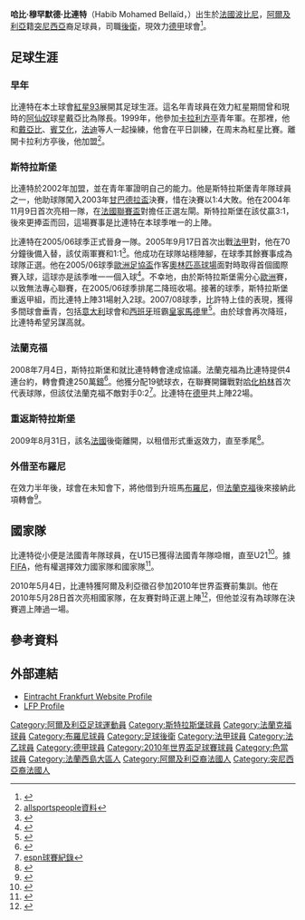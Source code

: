 {{noteta
|G1=足球
|G2=法甲
|G3=德甲
|T=zh-hans:哈比卜·贝莱德; zh-hk:哈比·比連特
|1=zh-hans:贝莱德; zh-hk:比連特
}}{{Infobox football biography 2
| playername=哈比·比連特<br />
 Habib Bellaïd
| image =
| fullname = Habib Mohamed Bellaïd<ref name="List of Players">{{cite web
| title = List of Players
| url = http://www.fifa.com/mm/document/tournament/competition/01/22/85/78/fwc_2010_squadlists.pdf
| publisher = FIFA
| format = PDF
| accessdate = 2010-07-13
| archive-date = 2017-12-01
| archive-url = https://web.archive.org/web/20171201033016/http://www.fifa.com/mm/document/tournament/competition/01/22/85/78/fwc_2010_squadlists.pdf
| dead-url = no
}}</ref>
| dateofbirth = {{birth date and age|1986|3|28|df=y}}
| cityofbirth = [[波比尼|波比尼]]
| countryofbirth = [[法國|法國]]
| height = {{height|m=1.89}}
| currentclub  = {{fc|法蘭克福}}
| clubnumber = 19
| position = [[後衛_(足球)|後衛]]
| youthyears1 = 1994–02
| youthclubs1 = [[紅星93|紅星93]]
| youthyears2 = 1999–02
| youthclubs2 = [[卡利方亭|卡利方亭]]
| youthyears3 = 2002–05
| youthclubs3 = {{fc|斯特拉斯堡}}
| years1 = 2005–2008
| clubs1 = {{fc|斯特拉斯堡}}
| caps1 = 78
| goals1 = 2
| years2 = 2008–
| clubs2 = {{fc|法蘭克福}}
| caps2 = 22
| goals2 = 0
| years3 = 2009
| clubs3 = → {{fc|斯特拉斯堡}}（外借）
| caps3 = 13
| goals3 = 0
| years4 = 2010
| clubs4 = → [[保洛尼足球俱乐部|保羅尼]]（外借）
| caps4 = 9
| goals4 = 0
| nationalyears1 = 2001–02
| nationalyears2 = 2002–03
| nationalyears3 = 2003–04
| nationalyears4 = 2004–05
| nationalyears5 = 2006–08
| nationalyears6 = 2010–
| nationalteam1 = 法國 U16
| nationalteam2 = 法國 U17
| nationalteam3 = 法國 U18
| nationalteam4 = 法國 U19
| nationalteam5 = [[法國21歲以下國家足球隊|法國U21]]
| nationalteam6 = {{nft|阿爾及利亞}}
| nationalcaps1 = 15
| nationalcaps2 = 14
| nationalcaps3 = 4
| nationalcaps4 = 2
| nationalcaps5 = 16
| nationalcaps6 = 1
| nationalgoals1 = 1
| nationalgoals2 = 0
| nationalgoals3 = 0
| nationalgoals4 = 0
| nationalgoals5 = 2
| nationalgoals6 = 0
| pcupdate =  29/5/2010
}}
'''哈比·穆罕默德·比連特'''（Habib Mohamed Bellaïd，{{bd|1986年|3月28日}}）出生於[[法國|法國]][[波比尼|波比尼]]，[[阿爾及利亞|阿爾及利亞]]籍[[突尼西亞|突尼西亞]]裔足球員，司職[[後衛_(足球)|後衛]]，現效力[[德甲|德甲]]球會{{fc|法蘭克福}}<ref>{{cite web | url = http://www.transfermarkt.de/de/news/34916/boulogne-leiht-bellaid.html | title = Boulogne leiht Bellaïd | publisher = transfermarkt.de | language = de | date = 17 January 2010 | accessdate = 26 June 2010 | deadurl = yes | archiveurl = https://web.archive.org/web/20100303073033/http://www.transfermarkt.de/de/news/34916/boulogne-leiht-bellaid.html | archivedate = 2010年3月3日 }}</ref>。

==足球生涯==
===早年===
比連特在本土球會[[紅星93|紅星93]]展開其足球生涯。這名年青球員在效力紅星期間曾和現時的[[阿森纳足球俱乐部|阿仙奴]]球星戴亞比為隊長。1999年，他參加[[卡拉利方亭|卡拉利方亭]]青年軍。在那裡，他和[[戴亞比|戴亞比]]、[[賓艾化|賓艾化]]，[[法迪|法迪]]等人一起操練，他會在平日訓練，在周末為紅星比賽。離開卡拉利方亭後，他加盟{{fc|斯特拉斯堡}}<ref name="all">[http://www.allsportspeople.com/soccer/people/Habib_Bella%C3%AFd/biography allsportspeople資料]</ref>。

===斯特拉斯堡===
比連特於2002年加盟{{fc|斯特拉斯堡}}，並在青年軍證明自己的能力。他是斯特拉斯堡青年隊球員之一，他助球隊闖入2003年[[甘巴德拉盃|甘巴德拉盃]]決賽，惜在決賽以1:4大敗{{fc|雷恩}}。他在2004年11月9日首次亮相一隊，在[[法國聯賽盃|法國聯賽盃]]對{{fc|特魯瓦}}擔任正選左閘。斯特拉斯堡在該仗贏3:1，後來更捧盃而回，這場賽事是比連特在本球季唯一的上陣。

比連特在2005/06球季正式晉身一隊。2005年9月17日首次出戰[[法国足球甲级联赛|法甲]]對{{fc|朗斯}}，他在70分鐘後備入替，該仗兩軍賽和1:1<ref>{{cite web | url = http://www.lfp.fr/ligue1/feuilleMatch.asp?saison=2005/2006&code_evt=&code_jr_tr=J07&num_ordre=10 | title = Feuille de match RC Strasbourg - RC Lens | trans_title = Strasbourg v. Lens Match Report | publisher = lfp.fr | language = fr | accessdate = 26 June 2010 }}{{dead link|date=2017年12月 |bot=InternetArchiveBot |fix-attempted=yes }}</ref>。他成功在球隊站穩陣腳，在球季其餘賽事成為球隊正選。他在2005/06球季[[歐洲足協盃|歐洲足協盃]]作客[[奧林匹高球場|奧林匹高球場]]面對{{fc|羅馬}}時取得首個國際賽入球，這球亦是該季唯一一個入球<ref>{{cite web | url = http://www.soccerway.com/news/2005/November/24/uefa-cup-roma-draw-with-strasbourg-tromso-beat-red-star/ | title = Roma draw with Strasbourg, Tromso beat Red Star | publisher = soccerway.com | date = 24 November 2005 | accessdate = 26 June 2010 | archive-date = 2011-05-23 | archive-url = https://web.archive.org/web/20110523030537/http://www.soccerway.com/news/2005/November/24/uefa-cup-roma-draw-with-strasbourg-tromso-beat-red-star/ | dead-url = no }}</ref>。不幸地，由於斯特拉斯堡需分心[[歐洲|歐洲]]賽，以致無法專心聯賽，在2005/06球季排尾二降班收場。接著的球季，斯特拉斯堡重返甲組，而比連特上陣31場射入2球。2007/08球季，比許特上佳的表現，獲得多間球會垂青，包括[[意大利|意大利]]球會{{fc|羅馬}}和[[西班牙|西班牙]]班霸[[皇家馬德里|皇家馬德里]]<ref>{{cite web | url = http://soccerlens.com/transfer-roundup-11-dec-07/4667/ | title = Transfer Gossip | author = Subhankar Mondal | publisher = soccerlens.com | date = 11 December 2007 | accessdate = 26 June 2010 | archive-date = 2010-08-03 | archive-url = https://web.archive.org/web/20100803180225/http://soccerlens.com/transfer-roundup-11-dec-07/4667/ | dead-url = no }}</ref>。由於球會再次降班，比連特希望另謀高就。

===法蘭克福===
2008年7月4日，斯特拉斯堡和{{fc|法蘭克福}}就比連特轉會達成協議。法蘭克福為比連特提供4連台約，轉會費達250萬[[鎊|鎊]]<ref>{{cite web | url = http://www.skysports.com/story/0,19528,11881_3781049,00.html | title = Frankfurt land Bellaid | publisher = Sky Sports | date = 5 July 2008 | accessdate = 26 June 2010 | archive-date = 2008-09-26 | archive-url = https://web.archive.org/web/20080926012444/http://www.skysports.com/story/0,19528,11881_3781049,00.html | dead-url = no }}</ref>。他獲分配19號球衣，在聯賽開鑼戰對[[柏林赫塔體育俱樂部|哈化柏林]]首次代表球隊，但該仗法蘭克福不敵對手0:2<REF>[http://soccernet.espn.go.com/gamecast?id=252046&league=GER.1&cc=4716 espn球賽紀錄]</ref>。比連特在[[德国足球甲级联赛|德甲]]共上陣22場。

===重返斯特拉斯堡===
2009年8月31日，該名[[法國|法國]]後衛離開{{fc|法蘭克福}}，以租借形式重返{{fc|斯特拉斯堡}}效力，直至季尾<ref>{{cite web | url = http://www.sport-finden.de/berichte/sport_news_2010_01_19.shtml | title = Habib Bellaid an U.S. Boulogne ausgeliehen | trans_title = Habib Bellaid loaned to U.S. Boulogne | publisher = sport-finden.de | language = de | date = 19 January 2010 | accessdate = 26 June 2010 | archive-date = 2011-07-19 | archive-url = https://web.archive.org/web/20110719084746/http://www.sport-finden.de/berichte/sport_news_2010_01_19.shtml | dead-url = no }}</ref>。

===外借至布羅尼===
在{{fc|斯特拉斯堡}}效力半年後，球會在未知會{{fc|法蘭克福}}下，將他借到升班馬[[布羅尼體育會|布羅尼]]，但[[法蘭克福|法蘭克福]]後來接納此項轉會<ref>{{cite web | url = http://www.eintracht.de/aktuell/29510/ | title = Habib Bellaid von Racing Straßbourg an U.S. Boulogne ausgeliehen | trans_title = Habib Bellaid loaned from Racing Strasbourg to U.S. Boulogne | publisher = Eintrach Frankfurt | language = de | deadurl = yes | archiveurl = https://web.archive.org/web/20110929013526/http://www.eintracht.de/aktuell/29510/ | archivedate = 2011-09-29 | accessdate = 2010-07-26 }}</ref>。

==國家隊==
比連特從小便是法國青年隊球員，在U15已獲得法國青年隊喼帽，直至U21<ref>{{cite web | url = http://www.rlfoot.fr/Joueurs/BELLAID_Habib.htm | title = Habib BELLAID Profile | publisher = rlfoot.fr | language = fr | accessdate = 26 June 2010 | deadurl = yes | archiveurl = https://web.archive.org/web/20110108145319/http://rlfoot.fr/Joueurs/BELLAID_Habib.htm | archivedate = 2011年1月8日 }}</ref>。據[[FIFA|FIFA]]，他有權選擇效力{{nft|突尼西亞}}國家隊和{{nft|阿爾及利亞}}國家隊<ref>{{cite web | url = http://www.football.fr/footballfr/cmc/boulogne-sur-mer/201004/bellaid-nous-n-avons-rien-a-perdre_80566.html | title = Bellaïd: "Nous n'avons rien à perdre" | trans_title = Bellaïd: "We have nothing to lose" | author = Frédéric Sergeur | publisher = football.fr | language = fr | date = 30 January 2010 | accessdate = 26 June 2010 | deadurl = yes | archiveurl = https://web.archive.org/web/20100202160832/http://www.football.fr/footballfr/cmc/boulogne-sur-mer/201004/bellaid-nous-n-avons-rien-a-perdre_80566.html | archivedate = 2010年2月2日 }}</ref>。

2010年5月4日，比連特獲阿爾及利亞徵召參加2010年世界盃賽前集訓。他在2010年5月28日首次亮相國家隊，在友賽對{{nft|愛爾蘭}}時正選上陣<ref>{{cite web | url = http://www.guardian.co.uk/football/2010/may/28/ireland-algeria-world-cup-friendly | title = England's World Cup opponents Algeria struggle against Ireland | author = Paul Doyle | publisher = guardian.co.uk | date = 28 May 2010 | accessdate = 26 June 2010 | archive-date = 2010-06-01 | archive-url = https://web.archive.org/web/20100601032312/http://www.guardian.co.uk/football/2010/may/28/ireland-algeria-world-cup-friendly | dead-url = no }}</ref>，但他並沒有為球隊在決賽週上陣過一場。

== 參考資料 ==
{{reflist}}

==外部連結==
* [http://www.eintracht.de/saison/mannschaft/bellaid/ Eintracht Frankfurt Website Profile]{{dead link|date=2017年12月 |bot=InternetArchiveBot |fix-attempted=yes }} {{de icon}}
* [https://web.archive.org/web/20100411071625/http://www.lfp.fr/joueur/index.asp?no_joueur=105037 LFP Profile] {{fr icon}}

{{Algeria Squad 2010 World Cup}}

{{DEFAULTSORT:Bellaid, Habib}}
[[Category:阿爾及利亞足球運動員|Category:阿爾及利亞足球運動員]]
[[Category:斯特拉斯堡球員|Category:斯特拉斯堡球員]]
[[Category:法蘭克福球員|Category:法蘭克福球員]]
[[Category:布羅尼球員|Category:布羅尼球員]]
[[Category:足球後衛|Category:足球後衛]]
[[Category:法甲球員|Category:法甲球員]]
[[Category:法乙球員|Category:法乙球員]]
[[Category:德甲球員|Category:德甲球員]]
[[Category:2010年世界盃足球賽球員|Category:2010年世界盃足球賽球員]]
[[Category:色當球員|Category:色當球員]]
[[Category:法蘭西島大區人|Category:法蘭西島大區人]]
[[Category:阿爾及利亞裔法國人|Category:阿爾及利亞裔法國人]]
[[Category:突尼西亞裔法國人|Category:突尼西亞裔法國人]]